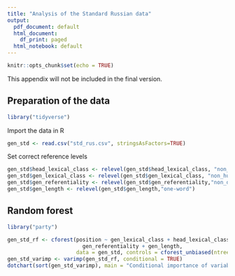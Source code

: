 ```yaml
---
title: "Analysis of the Standard Russian data"
output:
  pdf_document: default
  html_document:
    df_print: paged
  html_notebook: default
---
```


```r
knitr::opts_chunk$set(echo = TRUE)
```

This appendix will not be included in the final version.



## Preparation of the data

```r
library("tidyverse")
```

Import the data in R
```r
gen_std <- read.csv("std_rus.csv", stringsAsFactors=TRUE)
```


Set correct reference levels
```r
gen_std$head_lexical_class <- relevel(gen_std$head_lexical_class, "non_kinship")
gen_std$gen_lexical_class <- relevel(gen_std$gen_lexical_class, "non_human")
gen_std$gen_referentiality <- relevel(gen_std$gen_referentiality,"non_definite")
gen_std$gen_length <- relevel(gen_std$gen_length,"one-word")
```


## Random forest

```r
library("party")
```

```r
gen_std_rf <- cforest(position ~ gen_lexical_class + head_lexical_class + 
                        gen_referentiality + gen_length,
                      data = gen_std, controls = cforest_unbiased(ntree = 500, mtry = 2))
gen_std_varimp <- varimp(gen_std_rf, conditional = TRUE)
dotchart(sort(gen_std_varimp), main = "Conditional importance of variables")
```


